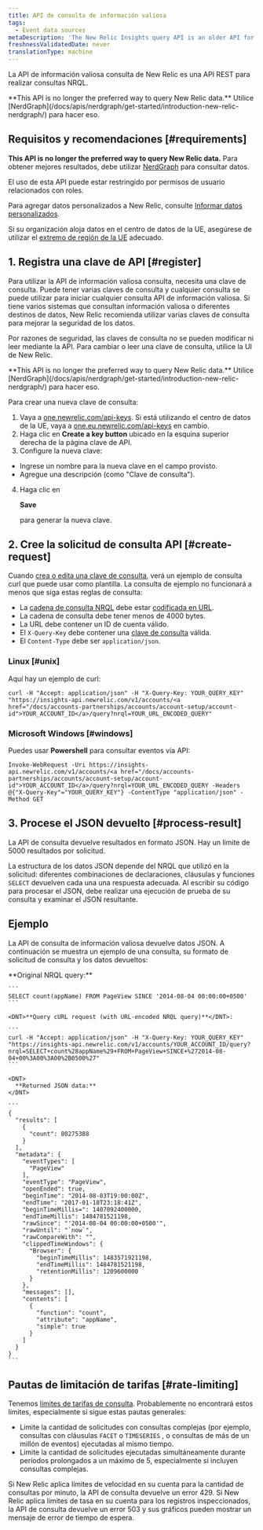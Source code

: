 ```yaml
---
title: API de consulta de información valiosa
tags:
  - Event data sources
metaDescription: 'The New Relic Insights query API is an older API for querying data: now we recommend NerdGraph for querying'
freshnessValidatedDate: never
translationType: machine
---
```


La API de información valiosa consulta de New Relic es una API REST para realizar consultas NRQL.

<Callout variant="tip">
  <DNT>**This API is no longer the preferred way to query New Relic data.**</DNT> Utilice [NerdGraph](/docs/apis/nerdgraph/get-started/introduction-new-relic-nerdgraph/) para hacer eso.
</Callout>

## Requisitos y recomendaciones [#requirements]

<DNT>**This API is no longer the preferred way to query New Relic data.**</DNT> Para obtener mejores resultados, debe utilizar [NerdGraph](/docs/apis/nerdgraph/get-started/introduction-new-relic-nerdgraph) para consultar datos.

El uso de esta API puede estar restringido por permisos de usuario relacionados con roles.

Para agregar datos personalizados a New Relic, consulte [Informar datos personalizados](/docs/data-apis/custom-data/get-custom-data-from-any-source).

Si su organización aloja datos en el centro de datos de la UE, asegúrese de utilizar el [extremo de región de la UE](/docs/using-new-relic/welcome-new-relic/getting-started/introduction-eu-region-data-center#endpoints) adecuado.

## 1. Registra una clave de API [#register]

Para utilizar la API de información valiosa consulta, necesita una clave de consulta. Puede tener varias claves de consulta y cualquier consulta se puede utilizar para iniciar cualquier consulta API de información valiosa. Si tiene varios sistemas que consultan información valiosa o diferentes destinos de datos, New Relic recomienda utilizar varias claves de consulta para mejorar la seguridad de los datos.

Por razones de seguridad, las claves de consulta no se pueden modificar ni leer mediante la API. Para cambiar o leer una clave de consulta, utilice la UI de New Relic.

<Callout variant="tip">
  <DNT>**This API is no longer the preferred way to query New Relic data.**</DNT> Utilice [NerdGraph](/docs/apis/nerdgraph/get-started/introduction-new-relic-nerdgraph/) para hacer eso.
</Callout>

Para crear una nueva clave de consulta:

1. Vaya a [one.newrelic.com/api-keys](https://one.newrelic.com/api-keys). Si está utilizando el centro de datos de la UE, vaya a [one.eu.newrelic.com/api-keys](https://one.eu.newrelic.com/api-keys) en cambio.
2. Haga clic en <DNT>**Create a key button**</DNT> ubicado en la esquina superior derecha de la página clave de API.
3. Configure la nueva clave:

* Ingrese un nombre para la nueva clave en el campo provisto.
* Agregue una descripción (como "Clave de consulta").

4. Haga clic en

   <DNT>**Save**</DNT>

   para generar la nueva clave.

## 2. Cree la solicitud de consulta API [#create-request]

Cuando [crea o edita una clave de consulta](#register), verá un ejemplo de consulta curl que puede usar como plantilla. La consulta de ejemplo no funcionará a menos que siga estas reglas de consulta:

* La [cadena de consulta NRQL](/docs/insights/nrql-new-relic-query-language/using-nrql/introduction-nrql) debe estar [codificada en URL](http://www.w3schools.com/tags/ref_urlencode.asp).
* La cadena de consulta debe tener menos de 4000 bytes.
* La URL debe contener un ID de cuenta válido.
* El `X-Query-Key` debe contener una [clave de consulta](#register) válida.
* El `Content-Type` debe ser `application/json`.

### Linux [#unix]

Aquí hay un ejemplo de curl:

```
curl -H "Accept: application/json" -H "X-Query-Key: YOUR_QUERY_KEY" "https://insights-api.newrelic.com/v1/accounts/<a href="/docs/accounts-partnerships/accounts/account-setup/account-id">YOUR_ACCOUNT_ID</a>/query?nrql=YOUR_URL_ENCODED_QUERY"
```

### Microsoft Windows [#windows]

Puedes usar <DNT>**Powershell**</DNT> para consultar eventos vía API:

```
Invoke-WebRequest -Uri https://insights-api.newrelic.com/v1/accounts/<a href="/docs/accounts-partnerships/accounts/account-setup/account-id">YOUR_ACCOUNT_ID</a>/query?nrql=YOUR_URL_ENCODED_QUERY -Headers @{"X-Query-Key"="YOUR_QUERY_KEY"} -ContentType "application/json" -Method GET
```

## 3. Procese el JSON devuelto [#process-result]

La API de consulta devuelve resultados en formato JSON. Hay un límite de 5000 resultados por solicitud.

La estructura de los datos JSON depende del NRQL que utilizó en la solicitud: diferentes combinaciones de declaraciones, cláusulas y funciones `SELECT` devuelven cada una una respuesta adecuada. Al escribir su código para procesar el JSON, debe realizar una ejecución de prueba de su consulta y examinar el JSON resultante.

## Ejemplo

La API de consulta de información valiosa devuelve datos JSON. A continuación se muestra un ejemplo de una consulta, su formato de solicitud de consulta y los datos devueltos:

<CollapserGroup>
  <Collapser title="Consulta, solicitud de consulta API, datos devueltos">
    <DNT>
      **Original NRQL query:**
    </DNT>

    ```
    SELECT count(appName) FROM PageView SINCE '2014-08-04 00:00:00+0500'
    ```

    <DNT>**Query cURL request (with URL-encoded NRQL query)**</DNT>:

    ```
    curl -H "Accept: application/json" -H "X-Query-Key: YOUR_QUERY_KEY" "https://insights-api.newrelic.com/v1/accounts/YOUR_ACCOUNT_ID/query?nrql=SELECT+count%28appName%29+FROM+PageView+SINCE+%272014-08-04+00%3A00%3A00%2B0500%27"
    ```

    <DNT>
      **Returned JSON data:**
    </DNT>

    ```
    {
      "results": [
        {
          "count": 80275388
        }
      ],
      "metadata": {
        "eventTypes": [
          "PageView"
        ],
        "eventType": "PageView",
        "openEnded": true,
        "beginTime": "2014-08-03T19:00:00Z",
        "endTime": "2017-01-18T23:18:41Z",
        "beginTimeMillis=": 1407092400000,
        "endTimeMillis": 1484781521198,
        "rawSince": "'2014-08-04 00:00:00+0500'",
        "rawUntil": "`now`",
        "rawCompareWith": "",
        "clippedTimeWindows": {
          "Browser": {
            "beginTimeMillis": 1483571921198,
            "endTimeMillis": 1484781521198,
            "retentionMillis": 1209600000
          }
        },
        "messages": [],
        "contents": [
          {
            "function": "count",
            "attribute": "appName",
            "simple": true
          }
        ]
      }
    }
    ```
  </Collapser>
</CollapserGroup>

## Pautas de limitación de tarifas [#rate-limiting]

Tenemos [límites de tarifas de consulta](/docs/query-your-data/nrql-new-relic-query-language/get-started/rate-limits-nrql-queries/). Probablemente no encontrará estos límites, especialmente si sigue estas pautas generales:

* Limite la cantidad de solicitudes con consultas complejas (por ejemplo, consultas con cláusulas `FACET` o `TIMESERIES` , o consultas de más de un millón de eventos) ejecutadas al mismo tiempo.
* Limite la cantidad de solicitudes ejecutadas simultáneamente durante períodos prolongados a un máximo de 5, especialmente si incluyen consultas complejas.

Si New Relic aplica límites de velocidad en su cuenta para la cantidad de consultas por minuto, la API de consulta devuelve un error 429. Si New Relic aplica límites de tasa en su cuenta para los registros inspeccionados, la API de consulta devuelve un error 503 y sus gráficos pueden mostrar un mensaje de error de tiempo de espera.
